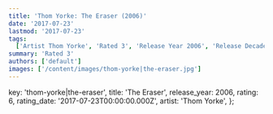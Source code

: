 ```yaml
---
title: 'Thom Yorke: The Eraser (2006)'
date: '2017-07-23'
lastmod: '2017-07-23'
tags:
  ['Artist Thom Yorke', 'Rated 3', 'Release Year 2006', 'Release Decade 2000']
summary: 'Rated 3'
authors: ['default']
images: ['/content/images/thom-yorke|the-eraser.jpg']
---
```


  key: 'thom-yorke|the-eraser',
  title: 'The Eraser',
  release_year: 2006,
  rating: 6,
  rating_date: '2017-07-23T00:00:00.000Z',
  artist: 'Thom Yorke',
};

<MusicRating data={data} />
